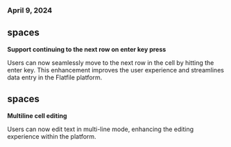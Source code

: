 ### April 9, 2024

## spaces

**Support continuing to the next row on enter key press**

Users can now seamlessly move to the next row in the cell by hitting the enter key. This enhancement improves the user experience and streamlines data entry in the Flatfile platform.

## spaces

**Multiline cell editing**

Users can now edit text in multi-line mode, enhancing the editing experience within the platform.
